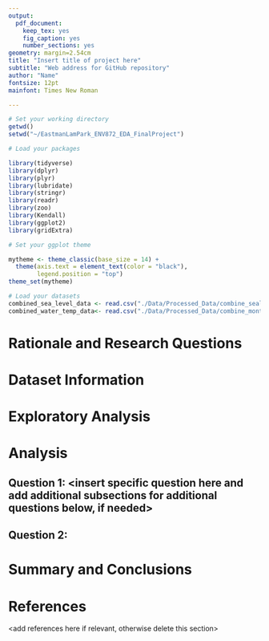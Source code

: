 ```yaml
---
output: 
  pdf_document:
    keep_tex: yes
    fig_caption: yes
    number_sections: yes
geometry: margin=2.54cm
title: "Insert title of project here"
subtitle: "Web address for GitHub repository"
author: "Name"
fontsize: 12pt
mainfont: Times New Roman

---
```


\newpage
\tableofcontents 

\newpage
\listoftables 

\newpage
\listoffigures

\newpage

```r
# Set your working directory
getwd()
setwd("~/EastmanLamPark_ENV872_EDA_FinalProject")

# Load your packages

library(tidyverse)
library(dplyr)
library(plyr)
library(lubridate)
library(stringr)
library(readr)
library(zoo)
library(Kendall)
library(ggplot2)
library(gridExtra)

# Set your ggplot theme

mytheme <- theme_classic(base_size = 14) +
  theme(axis.text = element_text(color = "black"), 
        legend.position = "top")
theme_set(mytheme)

# Load your datasets
combined_sea_level_data <- read.csv("./Data/Processed_Data/combine_sealevel.csv")
combined_water_temp_data<- read.csv("./Data/Processed_Data/combine_monthly_water_temp.csv")
```


# Rationale and Research Questions



\newpage

# Dataset Information



\newpage

# Exploratory Analysis 



\newpage

# Analysis



## Question 1: <insert specific question here and add additional subsections for additional questions below, if needed>

## Question 2: 




\newpage

# Summary and Conclusions


\newpage

# References
<add references here if relevant, otherwise delete this section> 
